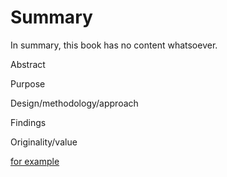 # Summary

In summary, this book has no content whatsoever.

Abstract

Purpose

Design/methodology/approach

Findings

Originality/value


[for example]()
